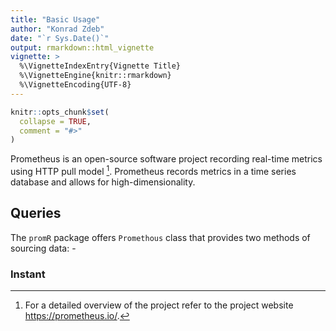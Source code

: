 ```yaml
---
title: "Basic Usage"
author: "Konrad Zdeb"
date: "`r Sys.Date()`"
output: rmarkdown::html_vignette
vignette: >
  %\VignetteIndexEntry{Vignette Title}
  %\VignetteEngine{knitr::rmarkdown}
  %\VignetteEncoding{UTF-8}
---
```


```r
knitr::opts_chunk$set(
  collapse = TRUE,
  comment = "#>"
)
```

Prometheus is an open-source software project recording real-time metrics using HTTP pull model [^1]. Prometheus records metrics in a time series database and allows for high-dimensionality. 

## Queries

The `promR` package offers `Promethous` class that provides two methods of sourcing data:
 - 

### Instant

[^1]: For a detailed overview of the project refer to the project website [https://prometheus.io/](https://prometheus.io/).
